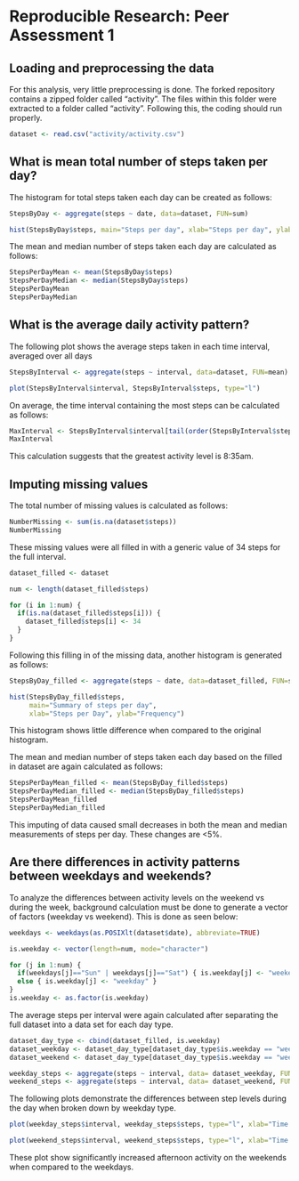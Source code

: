 # Reproducible Research: Peer Assessment 1


## Loading and preprocessing the data
For this analysis, very little preprocessing is done.  The forked repository contains a zipped folder called "activity".  The files within this folder were extracted to a folder called "activity".  Following this, the coding should run properly.

```r
dataset <- read.csv("activity/activity.csv")
```



## What is mean total number of steps taken per day?

The histogram for total steps taken each day can be created as follows:
```r
StepsByDay <- aggregate(steps ~ date, data=dataset, FUN=sum)

hist(StepsByDay$steps, main="Steps per day", xlab="Steps per day", ylab="Frequency")
```

The mean and median number of steps taken each day are calculated as follows:
```r
StepsPerDayMean <- mean(StepsByDay$steps)
StepsPerDayMedian <- median(StepsByDay$steps)
StepsPerDayMean
StepsPerDayMedian
```



## What is the average daily activity pattern?

The following plot shows the average steps taken in each time interval, averaged over all days
```r
StepsByInterval <- aggregate(steps ~ interval, data=dataset, FUN=mean)

plot(StepsByInterval$interval, StepsByInterval$steps, type="l")
```

On average, the time interval containing the most steps can be calculated as follows:
```r
MaxInterval <- StepsByInterval$interval[tail(order(StepsByInterval$steps),1)]
MaxInterval
```
This calculation suggests that the greatest activity level is 8:35am.


## Imputing missing values

The total number of missing values is calculated as follows:
```r
NumberMissing <- sum(is.na(dataset$steps))
NumberMissing
```

These missing values were all filled in with a generic value of 34 steps for the full interval.

```r
dataset_filled <- dataset

num <- length(dataset_filled$steps)

for (i in 1:num) {
  if(is.na(dataset_filled$steps[i])) {
    dataset_filled$steps[i] <- 34
  }
}
```

Following this filling in of the missing data, another histogram is generated as follows:

```r
StepsByDay_filled <- aggregate(steps ~ date, data=dataset_filled, FUN=sum)

hist(StepsByDay_filled$steps, 
     main="Summary of steps per day", 
     xlab="Steps per Day", ylab="Frequency")
```
This histogram shows little difference when compared to the original histogram.


The mean and median number of steps taken each day based on the filled in dataset are again calculated as follows:

```r
StepsPerDayMean_filled <- mean(StepsByDay_filled$steps)
StepsPerDayMedian_filled <- median(StepsByDay_filled$steps)
StepsPerDayMean_filled
StepsPerDayMedian_filled
```
This imputing of data caused small decreases in both the mean and median measurements of steps per day.  These changes are <5%.

## Are there differences in activity patterns between weekdays and weekends?
To analyze the differences between activity levels on the weekend vs during the week, background calculation must be done to generate a vector of factors (weekday vs weekend).  This is done as seen below:

```r
weekdays <- weekdays(as.POSIXlt(dataset$date), abbreviate=TRUE)

is.weekday <- vector(length=num, mode="character")

for (j in 1:num) {
  if(weekdays[j]=="Sun" | weekdays[j]=="Sat") { is.weekday[j] <- "weekend" }
  else { is.weekday[j] <- "weekday" }
}
is.weekday <- as.factor(is.weekday)
```

The average steps per interval were again calculated after separating the full dataset into a data set for each day type.

```r
dataset_day_type <- cbind(dataset_filled, is.weekday)
dataset_weekday <- dataset_day_type[dataset_day_type$is.weekday == "weekday", ]
dataset_weekend <- dataset_day_type[dataset_day_type$is.weekday == "weekend", ]

weekday_steps <- aggregate(steps ~ interval, data= dataset_weekday, FUN=mean)
weekend_steps <- aggregate(steps ~ interval, data= dataset_weekend, FUN=mean)
```
The following plots demonstrate the differences between step levels during the day when broken down by weekday type.

```r
plot(weekday_steps$interval, weekday_steps$steps, type="l", xlab="Time interval", ylab="steps", main="Steps by interval - Weekday")

plot(weekend_steps$interval, weekend_steps$steps, type="l", xlab="Time interval", ylab="steps", main="Steps by interval - Weekend")
```

These plot show significantly increased afternoon activity on the weekends when compared to the weekdays.
